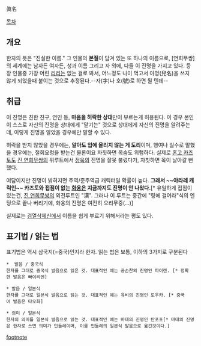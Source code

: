 眞名

[[목차]]

== 개요 == 
한자의 뜻은 "진실한 이름." 그 인물의 '''본질'''이 담겨 있는 또 하나의 이름으로, [연희무쌍]의 세계에는 남자든 여자든, 성과 이름 그리고 자 외에, 다들 이 진명을 가지고 있다. 등장 인물중 가장 어린 [[리리]]는 없는 걸로 봐서, 어느정도 나이 먹고서 아명(兒名)을 쓰지 않게 되었을때 붙이는 것으로 추정된다.--자(字)나 호(號)로 하면 될 텐데--

== 취급 == 
이 진명은 친한 친구, 연인 등, '''마음을 허락한 상대'''만이 부르는게 허용된다. 이 경우 본인이 스스로 자신의 진명을 상대에게 "맡기는" 것으로 상대에게 자신의 진명을 알려주는데, 이렇게 진명을 알았을 경우에만 말할 수 있다.

허락을 받지 않았을 경우에는, '''알아도 입에 올리지 않는 게 도리'''이며, 행여나 실수로 말했을 경우에는, 철회요청을 받는건 물론이요 자칫하면 목숨도 위험하다. 실제로 [[혼고 카즈토]]도 [[진 연희무쌍]]의 위루트에서 [[정욱]]의 진명을 잘못 불렀다가, 자칫하면 목이 날아갈 뻔했다. 

여담이지만 진명이 밝혀지면 주역/준주역급 캐릭터일 확률이 높다. '''그래서 ~~야라레 캐릭인~~ 카즈토와 접점이 없는 [[화웅]]은 지금까지도 진명이 안 나왔다.'''[* 유일하게 접점이 있는건, [[진 연희무쌍]]의 외전루트인 "漢". 그러나 이 루트는 중간에 "링에 걸어라"식의 엔딩으로 끝나 버리기에, 화웅의 진명은 여전히 오리무중(…)]

실제로는 [[검열삭제]]신에서 이름을 쉽게 부르기 위해서라는 평도 있다.

== 표기법 / 읽는 법 ==
표기법은 역시 삼국지(=중국)인지라 한자. 읽는 법은 보통, 이하의 3가지로 구분된다

 *  발음 / 중국식 
 한자를 그대로 중국식 발음으로 읽은 것. 대표적인 예는 공손찬의 진명인 파이렌. [* 정확한 발음은 빠이리엔]

 * 발음 / 일본식 
 한자를 그대로 일본식 발음으로 읽는 것. 대표적인 예는 유비의 진명인 토우카. [* 중국어 발음은 타오화]

 * 의미 / 일본식
 한자의 의미를 일본식 발음으로 읽는 것. 대표적인 예는 마대의 진명인 탄포포[* 마대의 진명은 한자로 쓰면 의미가 민들레이며, 이를 민들레의 일본식 발음으로 옮긴것이다.]

[[footnote]]

